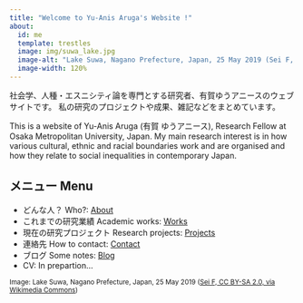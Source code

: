 ```yaml
---
title: "Welcome to Yu-Anis Aruga's Website !"
about:
  id: me
  template: trestles
  image: img/suwa_lake.jpg
  image-alt: "Lake Suwa, Nagano Prefecture, Japan, 25 May 2019 (Sei F, CC BY-SA 2.0, via Wikimedia Commons)"
  image-width: 120%
---
```


::: {#me style="margin: 0 auto; font-family: \"UD デジタル 教科書体 N-R\": padding-top: 0 px;"}
社会学、人種・エスニシティ論を専門とする研究者、有賀ゆうアニースのウェブサイトです。 私の研究のプロジェクトや成果、雑記などをまとめています。

This is a website of Yu-Anis Aruga (有賀 ゆうアニース), Research Fellow at Osaka Metropolitan University, Japan. My main research interest is in how various cultural, ethnic and racial boundaries work and are organised and how they relate to social inequalities in contemporary Japan.

::: callout-note
## メニュー Menu

-   どんな人？ Who?: [About](https://yaaruga.github.io/hp/about.html)
-   これまでの研究業績 Academic works: [Works](https://yaaruga.github.io/hp/work.html)
-   現在の研究プロジェクト Research projects: [Projects](https://yaaruga.github.io/hp/project.html)
-   連絡先 How to contact: [Contact](https://yaaruga.github.io/hp/contact.html)
-   ブログ Some notes: [Blog](https://yaaruga.github.io/hp/blog.html)
-   CV: In prepartion...
:::
:::

[Image: Lake Suwa, Nagano Prefecture, Japan, 25 May 2019 ([Sei F, CC BY-SA 2.0, via Wikimedia Commons](https://commons.wikimedia.org/wiki/File:Lake_Suwa,_Nagano_Prefecture;_May_2019_(01).jpg))]{style="font-size: smaller;"}